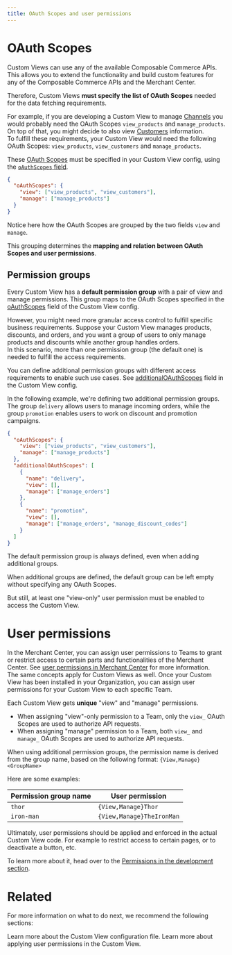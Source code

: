 ```yaml
---
title: OAuth Scopes and user permissions
---
```


# OAuth Scopes

Custom Views can use any of the available Composable Commerce APIs. This allows you to extend the functionality and build custom features for any of the Composable Commerce APIs and the Merchant Center.

Therefore, Custom Views **must specify the list of OAuth Scopes** needed for the data fetching requirements.

For example, if you are developing a Custom View to manage [Channels](https://docs.commercetools.com/api/projects/channels) you would probably need the OAuth Scopes `view_products` and `manage_products`. On top of that, you might decide to also view [Customers](https://docs.commercetools.com/api/projects/customers) information.<br />
To fulfill these requirements, your Custom View would need the following OAuth Scopes: `view_products`, `view_customers` and `manage_products`.

These [OAuth Scopes](https://docs.commercetools.com/api/scopes) must be specified in your Custom View config, using the [`oAuthScopes` field](/api-reference/application-config#oauthscopes).

```json title="custom-view-config.json"
{
  "oAuthScopes": {
    "view": ["view_products", "view_customers"],
    "manage": ["manage_products"]
  }
}
```

Notice here how the OAuth Scopes are grouped by the two fields `view` and `manage`.

This grouping determines the **mapping and relation between OAuth Scopes and user permissions**.

## Permission groups

Every Custom View has a **default permission group** with a pair of view and manage permissions. This group maps to the OAuth Scopes specified in the [oAuthScopes](/api-reference/application-config#oauthscopes) field of the Custom View config.

However, you might need more granular access control to fulfill specific business requirements. Suppose your Custom View manages products, discounts, and orders, and you want a group of users to only manage products and discounts while another group handles orders.<br />
In this scenario, more than one permission group (the default one) is needed to fulfill the access requirements.

You can define additional permission groups with different access requirements to enable such use cases. See [additionalOAuthScopes](/api-reference/application-config#additionaloauthscopes) field in the Custom View config.

In the following example, we're defining two additional permission groups. The group `delivery` allows users to manage incoming orders, while the group `promotion` enables users to work on discount and promotion campaigns.

```json title="custom-view-config.json" highlightLines="6-17"
{
  "oAuthScopes": {
    "view": ["view_products", "view_customers"],
    "manage": ["manage_products"]
  },
  "additionalOAuthScopes": [
    {
      "name": "delivery",
      "view": [],
      "manage": ["manage_orders"]
    },
    {
      "name": "promotion",
      "view": [],
      "manage": ["manage_orders", "manage_discount_codes"]
    }
  ]
}
```

<Info>

The default permission group is always defined, even when adding additional groups.

When additional groups are defined, the default group can be left empty without specifying any OAuth Scopes.

But still, at least one "view-only" user permission must be enabled to access the Custom View.

</Info>

# User permissions

In the Merchant Center, you can assign user permissions to Teams to grant or restrict access to certain parts and functionalities of the Merchant Center. See [user permissions in Merchant Center](https://docs.commercetools.com/merchant-center/user-permissions) for more information.<br />
The same concepts apply for Custom Views as well. Once your Custom View has been installed in your Organization, you can assign user permissions for your Custom View to each specific Team.

Each Custom View gets **unique** "view" and "manage" permissions.

* When assigning "view"-only permission to a Team, only the `view_` OAuth Scopes are used to authorize API requests.
* When assigning "manage" permission to a Team, both `view_` and `manage_` OAuth Scopes are used to authorize API requests.

<Info>

When using additional permission groups, the permission name is derived from the group name, based on the following format: `{View,Manage}<GroupName>`

Here are some examples:

| Permission group name | User permission |
| --- | --- |
| `thor` | `{View,Manage}Thor` |
| `iron-man` | `{View,Manage}TheIronMan` |

</Info>

Ultimately, user permissions should be applied and enforced in the actual Custom View code. For example to restrict access to certain pages, or to deactivate a button, etc.

To learn more about it, head over to the [Permissions in the development section](/development/permissions).

# Related

For more information on what to do next, we recommend the following sections:

<Cards smallTitle clickable>
  <Card
    title="Application Config"
    href="/api-reference/application-config"
  >
    Learn more about the Custom View configuration file.
  </Card>
  <Card
    title="Applying user permissions"
    href="/development/permissions"
  >
    Learn more about applying user permissions in the Custom View.
  </Card>
</Cards>
